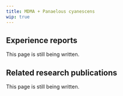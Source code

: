 ---
title: MDMA + Panaelous cyanescens
wip: true
---

## Experience reports

This page is still being written.

## Related research publications

This page is still being written.

